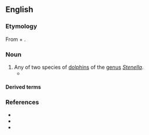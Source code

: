 ==English==
{{rfi|en}}

===Etymology===
From {{m|en|spotted}} + {{m|en|dolphin}}.

===Noun===
{{en-noun}}

# Any of two species of [[dolphin]]s of the [[genus]] ''[[Stenella]]''.
#*{{quote-book|en|2012|{{w|Caspar Henderson}}| The Book of Barely Imagined Beings| edition=2013| publisher=Granta Books| page=59| passage='''Spotted dolphins''' perform ‘genital buzzing’, in which an adult directs a rapid stream of low-pitched clicks at the genital area of another, usually a calf.}}

====Derived terms====

===References===
* {{pedia}}
* {{specieslite|Stenella|i=1}}
* {{comcatlite|Stenella|i=1}}

{{C|en|Delphinids}}